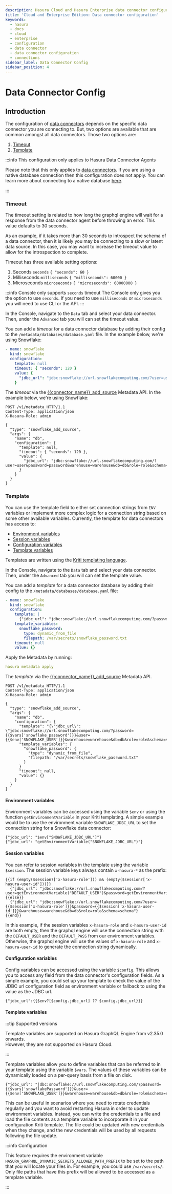 ```yaml
---
description: Hasura Cloud and Hasura Enterprise data connector configuration
title: 'Cloud and Enterprise Edition: Data connector configuration'
keywords:
  - hasura
  - docs
  - cloud
  - enterprise
  - configuration
  - data connector
  - data connector configuration
  - connections
sidebar_label: Data Connector Config
sidebar_position: 4
---
```



# Data Connector Config

<ProductBadge ce free pro ee self />

## Introduction

The configuration of [data connectors](/databases/data-connectors/index.mdx) depends on the specific data connector
you are connecting to. But, two options are available that are common amongst all data
connectors. Those two options are:

1. [Timeout](#timeout)
2. [Template](#template)

:::info This configuration only applies to Hasura Data Connector Agents

Please note that this only applies to [data connectors](/databases/data-connectors/index.mdx). If you are using a
native database connection then this configuration does not apply. You can learn more about connecting to a
native database [here](/databases/overview.mdx#supported-databases).

:::

### Timeout

The timeout setting is related to how long the graphql engine will wait for a response from the
data connector agent before throwing an error. This value defaults to 30 seconds.

As an example, if it takes more than 30 seconds to introspect the schema of a data connector, then it
is likely you may be connecting to a slow or latent data source. In this case, you may want to increase
the timeout value to allow for the introspection to complete.

Timeout has three available setting options:

1. Seconds `seconds` `{ "seconds": 60 }`
2. Milliseconds `milliseconds` `{ "milliseconds": 60000 }`
3. Microseconds `microseconds` `{ "microseconds": 60000000 }`

<Tabs groupId="timeout-setting" className="timeout-settings-tabs">
<TabItem value="console" label="Console">

:::info Console only supports `seconds` timeout
The Console only gives you the option to use `seconds`. If you need to use `milliseconds` or `microseconds` you
will need to use CLI or the API.
:::

In the Console, navigate to the `Data` tab and select your data connector. Then, under the `Advanced` tab you
will can set the timeout value.

<Thumbnail
  src="/img/databases/data-connector-config.png"
  alt="Data connector advanced config"
/>

</TabItem>
<TabItem value="cli" label="CLI">

You can add a _timeout_ for a data connector database by adding their config to the
`/metadata/databases/database.yaml` file. In the example below, we're using
Snowflake:

```yaml {5}
- name: snowflake
  kind: snowflake
  configuration:
    template: null
    timeout: { "seconds": 120 }
    value: {
      "jdbc_url": "jdbc:snowflake://url.snowflakecomputing.com/?user=user&password=password&warehouse=warehouse&db=db&role=role&schema=schema"
    }
```

</TabItem>
<TabItem value="api" label="API">

The _timeout_ via the [{{connector_name}}_add_source](/api-reference/metadata-api/source.mdx) Metadata API. In the example below, we're using
Snowflake:

```http {11}
POST /v1/metadata HTTP/1.1
Content-Type: application/json
X-Hasura-Role: admin

{
  "type": "snowflake_add_source",
  "args": {
    "name": "db",
    "configuration": {
      "template": null,
      "timeout": { "seconds": 120 },
      "value": {
        "jdbc_url": "jdbc:snowflake://url.snowflakecomputing.com/?user=user&password=password&warehouse=warehouse&db=db&role=role&schema=schema"
      }
    }
  }
}
```

</TabItem>
</Tabs>

### Template

You can use the template field to either set connection strings from `ENV` variables or implement more complex logic
for a connection string based on some other available variables. Currently, the template for data connectors
has access to:

- [Environment variables](#environment-variables)
- [Session variables](#session-variables)
- [Configuration variables](#configuration-variables)
- [Template variables](#template-variables)

Templates are written using the [Kriti templating language](/api-reference/kriti-templating.mdx).

<Tabs groupId="timeout-setting" className="timeout-settings-tabs">
<TabItem value="console" label="Console">

In the Console, navigate to the `Data` tab and select your data connector. Then, under the `Advanced` tab you
will can set the template value.

<Thumbnail
  src="/img/databases/data-connector-config.png"
  alt="Data connector advanced config"
/>

</TabItem>
<TabItem value="cli" label="CLI">

You can add a _template_ for a data connector database by adding their config to the
`/metadata/databases/database.yaml` file:

```yaml {5}
- name: snowflake
  kind: snowflake
  configuration:
    template: |
      {"jdbc_url": "jdbc:snowflake://url.snowflakecomputing.com/?password={{$vars['snowflake_password']}}&user={{$env['SNOWFLAKE_USER']}}&warehouse=warehouse&db=db&role=role&schema=schema"}
    template_variables:
      snowflake_password:
        type: dynamic_from_file
        filepath: /var/secrets/snowflake_password.txt
    timeout: null
    value: {}
```

Apply the Metadata by running:

```yaml
hasura metadata apply
```

</TabItem>
<TabItem value="api" label="API">

The _template_ via the [{{:connector_name}}_add_source](/api-reference/metadata-api/source.mdx) Metadata API.

```http {10}
POST /v1/metadata HTTP/1.1
Content-Type: application/json
X-Hasura-Role: admin

{
  "type": "snowflake_add_source",
  "args": {
    "name": "db",
    "configuration": {
      "template": "{\"jdbc_url\": \"jdbc:snowflake://url.snowflakecomputing.com/?password={{$vars['snowflake_password']}}&user={{$env['SNOWFLAKE_USER']}}&warehouse=warehouse&db=db&role=role&schema=schema}",
      "template_variables": {
        "snowflake_password": {
          "type": "dynamic_from_file",
          "filepath: "/var/secrets/snowflake_password.txt"
        }
      }
      "timeout": null,
      "value": {}
    }
  }
}
```

</TabItem>
</Tabs>

#### Environment variables

Environment variables can be accessed using the variable `$env` or using the function `getEnvironmentVariable`
in your Kriti templating. A simple example would be to use the environment variable `SNOWFLAKE_JDBC_URL` to set
the connection string for a Snowflake data connector:

```
{"jdbc_url": "$env["SNOWFLAKE_JDBC_URL"]"}
{"jdbc_url": "getEnvironmentVariable("SNOWFLAKE_JDBC_URL")"}
```

#### Session variables

You can refer to session variables in the template using the variable `$session`. The session variable keys always contain
`x-hasura-*` as the prefix:

```
{{if (empty($session?['x-hasura-role'])) && (empty($session?['x-hasura-user-id']))}}
  {"jdbc_url": "jdbc:snowflake://url.snowflakecomputing.com/?user=getEnvironmentVariable("DEFAULT_USER")&password=getEnvironmentVariable("DEFAULT_PASS")&warehouse=warehouse&db=db&role=role&schema=schema"}
{{else}}
  {"jdbc_url": "jdbc:snowflake://url.snowflakecomputing.com/?user={{$session['x-hasura-role']}}&password={{$session['x-hasura-user-id']}}&warehouse=warehouse&db=db&role=role&schema=schema"}
{{end}}
```

In this example, if the session variables `x-hasura-role` and `x-hasura-user-id` are both empty, then the graphql engine will use
the connection string with the `DEFAULT_USER` and the `DEFAULT_PASS` from our environment variables.
Otherwise, the graphql engine will use the values of `x-hasura-role` and `x-hasura-user-id` to generate the
connection string dynamically.

#### Configuration variables

Config variables can be accessed using the variable `$config`. This allows you to access any field from the
data connector's configuration fields. As a simple example, you could set up your template to check the value
of the JDBC url configuration field as environment variable or fallback to using the value as the JDBC url.

```
{"jdbc_url":{{$env?[$config.jdbc_url] ?? $config.jdbc_url}}}
```

#### Template variables

:::tip Supported versions

Template variables are supported on Hasura GraphQL Engine from v2.35.0 onwards.<br/>
However, they are not supported on Hasura Cloud.

:::

Template variables allow you to define variables that can be referred to in your template using the variable `$vars`.
The values of these variables can be dynamically loaded on a per-query basis from a file on disk.

```
{"jdbc_url": "jdbc:snowflake://url.snowflakecomputing.com/?password={{$vars['snowflakePassword']}}&user={{$env['SNOWFLAKE_USER']}}&warehouse=warehouse&db=db&role=role&schema=schema"}
```

This can be useful in scenarios where you need to rotate credentials regularly and you want to avoid restarting Hasura
in order to update environment variables. Instead, you can write the credentials to a file and load the file contents
as a template variable to incorporate it in your configuration Kriti template. The file could be updated with new
credentials when they change, and the new credentials will be used by all requests following the file update.

:::info Configuration

This feature requires the environment variable `HASURA_GRAPHQL_DYNAMIC_SECRETS_ALLOWED_PATH_PREFIX` to be set to the path
that you will locate your files in. For example, you could use `/var/secrets/`. Only file paths that have this prefix
will be allowed to be accessed as a template variable.

:::
